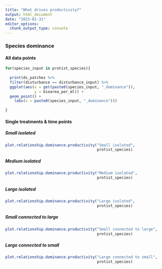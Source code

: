 ```yaml
---
title: "What drives productivity?"
output: html_document
date: "2023-01-31"
editor_options: 
  chunk_output_type: console
---
```


### Species dominance {.tabset .tabset-pills}

#### All data points

```r

for(species_input in protist_species){
  
  print(ds_patches %>%
  filter(disturbance == disturbance_input) %>%
  ggplot(aes(x = get(paste0(species_input, "_dominance")),
             y = bioarea_per_ml)) +
  geom_point() +
    labs(x = paste0(species_input, "_dominance")))
  
}
```

#### Single treatments & time points {.tabset .tabset-pills}

##### Small isolated

```r
plot.relationship.dominance.productivity("Small isolated",
                                         protist_species)
```

##### Medium isolated

```r
plot.relationship.dominance.productivity("Medium isolated",
                                         protist_species)
```

##### Large isolated

```r
plot.relationship.dominance.productivity("Large isolated",
                                         protist_species)
```

##### Small connected to large

```r
plot.relationship.dominance.productivity("Small connected to large",
                                         protist_species)
```

##### Large connected to small

```r
plot.relationship.dominance.productivity("Large connected to small",
                                         protist_species)
```
